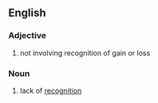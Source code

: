 ==English==

===Adjective===
{{en-adj|-}}

# {{context|taxes}} not involving recognition of gain or loss

===Noun===
{{en-noun|-}}

# lack of [[recognition]]